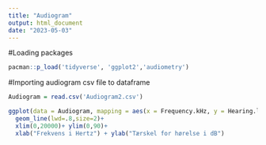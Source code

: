 ---
title: "Audiogram"
output: html_document
date: "2023-05-03"
---
#Loading packages
```{r}
pacman::p_load('tidyverse', 'ggplot2','audiometry')
```
#Importing audiogram csv file to dataframe
```{r}
Audiogram = read.csv('Audiogram2.csv')

```


```{r}
ggplot(data = Audiogram, mapping = aes(x = Frequency.kHz, y = Hearing.limits.dB))+
  geom_line(lwd=.8,size=2)+
  xlim(0,20000)+ ylim(0,90)+
  xlab("Frekvens i Hertz") + ylab("Tærskel for hørelse i dB")


```

